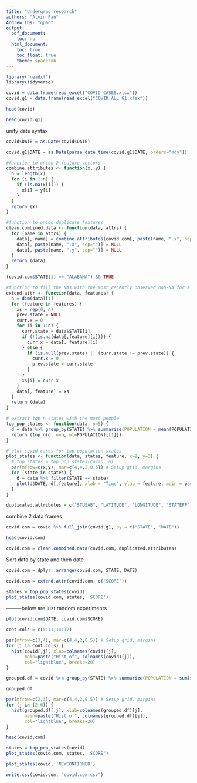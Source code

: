 ```yaml
---
title: "Undergrad research"
authors: "Alvin Pan"
Andrew IDs: "qpan"
output:
  pdf_document:
    toc: no
  html_document:
    toc: true
    toc_float: true
    theme: spacelab
---
```

```r
library("readxl")
library(tidyverse)
```



```r
covid = data.frame(read_excel("COVID_CASES.xlsx"))
covid.g1 = data.frame(read_excel("COVID_ALL_G1.xlsx"))
```

```r
head(covid)
```

```r
head(covid.g1)
```


unify date syntax
```r
covid$DATE = as.Date(covid$DATE)
```

```r
covid.g1$DATE = as.Date(parse_date_time(covid.g1$DATE, orders="mdy"))
```


```r
#function to union 2 feature vectors
combine.attributes <- function(x, y) {
  n = length(x)
  for (i in 1:n) {
    if (is.na(x[i])) {
      x[i] = y[i]
    }
  }
  return (x)
}
```


```r
#function to union duplicate features
clean.combined.data <- function(data, attrs) {
  for (name in attrs) {
    data[, name] = combine.attributes(covid.com[, paste(name, ".x", sep="")], covid.com[, paste(name, ".y", sep="")])
    data[, paste(name, ".x", sep="")] = NULL
    data[, paste(name, ".y", sep="")] = NULL
  }
  return (data)
}
```

```r
(covid.com$STATE[1] == "ALABAMA") && TRUE
```


```r
#function to fill the NAs with the most recently observed non-NA for all input features of data frame
extend.attr <- function(data, features) {
  n = dim(data)[1]
  for (feature in features) {
    xs = rep(0, n)
    prev.state = NULL
    curr.x = 0
    for (i in 1:n) {
      curr.state = data$STATE[i]
      if (!(is.na(data[,feature][i]))) {
        curr.x = data[, feature][i]
      } else {
        if (is.null(prev.state) || (curr.state != prev.state)) {
          curr.x = 0
          prev.state = curr.state
        }
      }
      xs[i] = curr.x
    }  
    data[, feature] = xs
  }
  return (data)
}
```

```r
# extract top n states with the most people
top_pop_states <- function(data, n=5) {
  d = data %>% group_by(STATE) %>% summarize(POPULATION = mean(POPULATION, na.rm = TRUE))
  return (top_n(d, n=n, wt=POPULATION)[[1]])                          
}
```


```r
# plot covid cases for top population states
plot_states <- function(data, states, feature, x=2, y=3) {
  # top_states = top_pop_states(covid, n)
  par(mfrow=c(x,y), mar=c(4,4,2,0.5)) # Setup grid, margins
  for (state in states) {
    d = data %>% filter(STATE == state)
    plot(d$DATE, d[,feature], xlab = "Time", ylab = feature, main = paste("COVID cases in", state), pch = 20, cex = 0.5)
  }
}
```


```r
duplicated.attributes = c("STUSAB", "LATITUDE", "LONGITUDE", "STATEFP")
```

combine 2 data frames
```r
covid.com = covid %>% full_join(covid.g1, by = c("STATE", "DATE"))
```

```r
head(covid.com)
```


```r
covid.com = clean.combined.data(covid.com, duplicated.attributes)
```



Sort data by state and then date
```r
covid.com = dplyr::arrange(covid.com, STATE, DATE)
```


```r
covid.com = extend.attr(covid.com, c("SCORE"))
```

```r
states = top_pop_states(covid)
plot_states(covid.com, states, 'SCORE')
```


---------below are just random experiments


```r
plot(covid.com$DATE, covid.com$SCORE)
```


```r
cont.cols = c(5:11,14:17)
```



```r
par(mfrow=c(3,4), mar=c(4,4,2,0.5)) # Setup grid, margins
for (j in cont.cols) {
  hist(covid[,j], xlab=colnames(covid)[j],
       main=paste("Hist of", colnames(covid)[j]),
       col="lightblue", breaks=20)
}
```


```r
grouped.df = covid %>% group_by(STATE) %>% summarize(POPULATION = sum(sqrt(POPULATION), na.rm = TRUE), NEWCONFIRMED = sum(log(NEWCONFIRMED+1), na.rm = TRUE), CUMCONFIRMED = sum(log(CUMCONFIRMED+1), na.rm = TRUE), NEWDEATHS=sum(log(NEWDEATHS+1), na.rm = TRUE), CUMDEATHS=sum(log(CUMDEATHS+1), na.rm = TRUE)) %>% data.frame()
```

```r
grouped.df
```


```r
par(mfrow=c(2,3), mar=c(4,4,2,0.5)) # Setup grid, margins
for (j in (2:6)) {
  hist(grouped.df[,j], xlab=colnames(grouped.df)[j],
       main=paste("Hist of", colnames(grouped.df)[j]),
       col="lightblue", breaks=20)
}
```



```r
head(covid.com)
```


```r
states = top_pop_states(covid)
plot_states(covid.com, states, 'SCORE')
```



```r
plot_states(covid, 'NEWCONFIRMED')
```


```r
write.csv(covid.com, "covid.com.csv")
```

